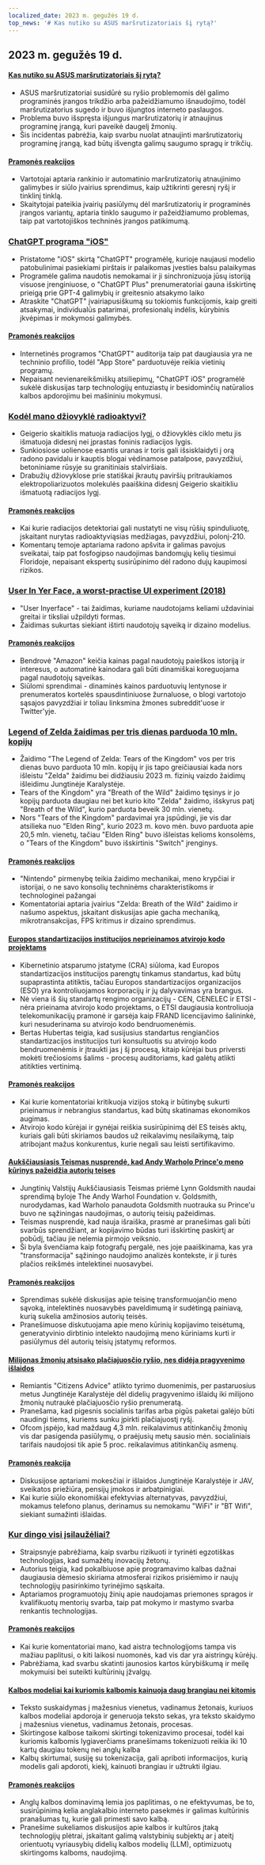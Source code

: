 ```yaml
---
localized_date: 2023 m. gegužės 19 d.
top_news: '# Kas nutiko su ASUS maršrutizatoriais šį rytą?'
---
```




<CallToAction />

<Steps>

## 2023 m. gegužės 19 d.

#### [Kas nutiko su ASUS maršrutizatoriais šį rytą?](https://www.downtowndougbrown.com/2023/05/what-happened-with-asus-routers-this-morning/)

- ASUS maršrutizatoriai susidūrė su ryšio problemomis dėl galimo programinės įrangos trikdžio arba pažeidžiamumo išnaudojimo, todėl maršrutizatorius sugedo ir buvo išjungtos interneto paslaugos.
- Problema buvo išspręsta išjungus maršrutizatorių ir atnaujinus programinę įrangą, kuri paveikė daugelį žmonių.
- Šis incidentas pabrėžia, kaip svarbu nuolat atnaujinti maršrutizatorių programinę įrangą, kad būtų išvengta galimų saugumo spragų ir trikčių.

#### [Pramonės reakcijos](http://news.ycombinator.com/item?id=35983866)

- Vartotojai aptaria rankinio ir automatinio maršrutizatorių atnaujinimo galimybes ir siūlo įvairius sprendimus, kaip užtikrinti geresnį ryšį ir tinklinį tinklą.
- Skaitytojai pateikia įvairių pasiūlymų dėl maršrutizatorių ir programinės įrangos variantų, aptaria tinklo saugumo ir pažeidžiamumo problemas, taip pat vartotojiškos techninės įrangos patikimumą.

### [ChatGPT programa "iOS"](https://openai.com/blog/introducing-the-chatgpt-app-for-ios)

- Pristatome "iOS" skirtą "ChatGPT" programėlę, kurioje naujausi modelio patobulinimai pasiekiami pirštais ir palaikomas įvesties balsu palaikymas
- Programėle galima naudotis nemokamai ir ji sinchronizuoja jūsų istoriją visuose įrenginiuose, o "ChatGPT Plus" prenumeratoriai gauna išskirtinę prieigą prie GPT-4 galimybių ir greitesnio atsakymo laiko
- Atraskite "ChatGPT" įvairiapusiškumą su tokiomis funkcijomis, kaip greiti atsakymai, individualūs patarimai, profesionalų indėlis, kūrybinis įkvėpimas ir mokymosi galimybės.

#### [Pramonės reakcijos](http://news.ycombinator.com/item?id=35990552)

- Internetinės programos "ChatGPT" auditorija taip pat daugiausia yra ne techninio profilio, todėl "App Store" parduotuvėje reikia vietinių programų.
- Nepaisant nevienareikšmiškų atsiliepimų, "ChatGPT iOS" programėlė sukėlė diskusijas tarp technologijų entuziastų ir besidominčių natūralios kalbos apdorojimu bei mašininiu mokymusi.

### [Kodėl mano džiovyklė radioaktyvi?](https://physics.stackexchange.com/questions/764460/why-is-my-dryer-radioactive)

- Geigerio skaitiklis matuoja radiacijos lygį, o džiovyklės ciklo metu jis išmatuoja didesnį nei įprastas foninis radiacijos lygis.
- Sunkiosiose uolienose esantis uranas ir toris gali išsisklaidyti į orą radono pavidalu ir kauptis blogai vėdinamose patalpose, pavyzdžiui, betoniniame rūsyje su granitiniais stalviršiais.
- Drabužių džiovyklose prie statiškai įkrautų paviršių pritraukiamos elektropoliarizuotos molekulės paaiškina didesnį Geigerio skaitikliu išmatuotą radiacijos lygį.

#### [Pramonės reakcijos](http://news.ycombinator.com/item?id=35990858)

- Kai kurie radiacijos detektoriai gali nustatyti ne visų rūšių spinduliuotę, įskaitant nurytas radioaktyviąsias medžiagas, pavyzdžiui, polonį-210.
- Komentarų temoje aptariama radono apšvita ir galimas pavojus sveikatai, taip pat fosfogipso naudojimas bandomųjų kelių tiesimui Floridoje, nepaisant ekspertų susirūpinimo dėl radono dujų kaupimosi rizikos.

### [User In Yer Face, a worst-practise UI experiment (2018)](https://userinyerface.com/)

- "User Inyerface" - tai žaidimas, kuriame naudotojams keliami uždaviniai greitai ir tiksliai užpildyti formas.
- Žaidimas sukurtas siekiant ištirti naudotojų sąveiką ir dizaino modelius.

#### [Pramonės reakcijos](http://news.ycombinator.com/item?id=35985240)

- Bendrovė "Amazon" keičia kainas pagal naudotojų paieškos istoriją ir interesus, o automatinė kainodara gali būti dinamiškai koreguojama pagal naudotojų sąveikas.
- Siūlomi sprendimai - dinaminės kainos parduotuvių lentynose ir prenumeratos kortelės spausdintiniuose žurnaluose, o blogi vartotojo sąsajos pavyzdžiai ir toliau linksmina žmones subreddit'uose ir Twitter'yje.

### [Legend of Zelda žaidimas per tris dienas parduoda 10 mln. kopijų](https://finance.yahoo.com/news/legend-zelda-game-sells-10-172603983.html)

- Žaidimo "The Legend of Zelda: Tears of the Kingdom" vos per tris dienas buvo parduota 10 mln. kopijų ir jis tapo greičiausiai kada nors išleistu "Zelda" žaidimu bei didžiausiu 2023 m. fizinių vaizdo žaidimų išleidimu Jungtinėje Karalystėje.
- Tears of the Kingdom" yra "Breath of the Wild" žaidimo tęsinys ir jo kopijų parduota daugiau nei bet kurio kito "Zelda" žaidimo, išskyrus patį "Breath of the Wild", kurio parduota beveik 30 mln. vienetų.
- Nors "Tears of the Kingdom" pardavimai yra įspūdingi, jie vis dar atsilieka nuo "Elden Ring", kurio 2023 m. kovo mėn. buvo parduota apie 20,5 mln. vienetų, tačiau "Elden Ring" buvo išleistas kelioms konsolėms, o "Tears of the Kingdom" buvo išskirtinis "Switch" įrenginys.

#### [Pramonės reakcijos](http://news.ycombinator.com/item?id=35986956)

- "Nintendo" pirmenybę teikia žaidimo mechanikai, meno krypčiai ir istorijai, o ne savo konsolių techninėms charakteristikoms ir technologinei pažangai
- Komentatoriai aptaria įvairius "Zelda: Breath of the Wild" žaidimo ir našumo aspektus, įskaitant diskusijas apie gacha mechaniką, mikrotransakcijas, FPS kritimus ir dizaino sprendimus.

#### [Europos standartizacijos institucijos neprieinamos atvirojo kodo projektams](https://blog.opensource.org/another-issue-with-the-cyber-resilience-act-european-standards-bodies-are-inaccessible-to-open-source-projects/)

- Kibernetinio atsparumo įstatyme (CRA) siūloma, kad Europos standartizacijos institucijos parengtų tinkamus standartus, kad būtų supaprastinta atitiktis, tačiau Europos standartizacijos organizacijos (ESO) yra kontroliuojamos korporacijų ir jų dalyvavimas yra brangus.
- Nė viena iš šių standartų rengimo organizacijų - CEN, CENELEC ir ETSI - nėra prieinama atvirojo kodo projektams, o ETSI daugiausia kontroliuoja telekomunikacijų pramonė ir garsėja kaip FRAND licencijavimo šalininkė, kuri nesuderinama su atvirojo kodo bendruomenėmis.
- Bertas Hubertas teigia, kad susijusius standartus rengiančios standartizacijos institucijos turi konsultuotis su atvirojo kodo bendruomenėmis ir įtraukti jas į šį procesą, kitaip kūrėjai bus priversti mokėti trečiosioms šalims - procesų auditoriams, kad galėtų atlikti atitikties vertinimą.

#### [Pramonės reakcijos](http://news.ycombinator.com/item?id=35985590)

- Kai kurie komentatoriai kritikuoja vizijos stoką ir būtinybę sukurti prieinamus ir nebrangius standartus, kad būtų skatinamas ekonomikos augimas.
- Atvirojo kodo kūrėjai ir gynėjai reiškia susirūpinimą dėl ES teisės aktų, kuriais gali būti skiriamos baudos už reikalavimų nesilaikymą, taip atribojant mažus konkurentus, kurie negali sau leisti sertifikavimo.

#### [Aukščiausiasis Teismas nusprendė, kad Andy Warholo Prince'o meno kūrinys pažeidžia autorių teises](https://petapixel.com/2023/05/18/supreme-court-rules-andy-warhols-prince-art-is-copyright-infringement/)

- Jungtinių Valstijų Aukščiausiasis Teismas priėmė Lynn Goldsmith naudai sprendimą byloje The Andy Warhol Foundation v. Goldsmith, nurodydamas, kad Warholo panaudota Goldsmith nuotrauka su Prince'u buvo ne sąžiningas naudojimas, o autorių teisių pažeidimas.
- Teismas nusprendė, kad nauja išraiška, prasmė ar pranešimas gali būti svarbūs sprendžiant, ar kopijavimo būdas turi išskirtinę paskirtį ar pobūdį, tačiau jie nelemia pirmojo veiksnio.
- Ši byla švenčiama kaip fotografų pergalė, nes joje paaiškinama, kas yra "transformacija" sąžiningo naudojimo analizės kontekste, ir ji turės plačios reikšmės intelektinei nuosavybei.

#### [Pramonės reakcijos](http://news.ycombinator.com/item?id=35991725)

- Sprendimas sukėlė diskusijas apie teisinę transformuojančio meno sąvoką, intelektinės nuosavybės paveldimumą ir sudėtingą painiavą, kurią sukelia amžinosios autorių teisės.
- Pranešimuose diskutuojama apie meno kūrinių kopijavimo teisėtumą, generatyvinio dirbtinio intelekto naudojimą meno kūriniams kurti ir pasiūlymus dėl autorių teisių įstatymų reformos.

#### [Milijonas žmonių atsisako plačiajuosčio ryšio, nes didėja pragyvenimo išlaidos](https://www.bbc.com/news/technology-65622403)

- Remiantis "Citizens Advice" atlikto tyrimo duomenimis, per pastaruosius metus Jungtinėje Karalystėje dėl didelių pragyvenimo išlaidų iki milijono žmonių nutraukė plačiajuosčio ryšio prenumeratą.
- Pranešama, kad pigesnis socialinis tarifas arba pigūs paketai galėjo būti naudingi tiems, kuriems sunku įpirkti plačiajuostį ryšį.
- Ofcom įspėjo, kad maždaug 4,3 mln. reikalavimus atitinkančių žmonių vis dar pasigenda pasiūlymų, o praėjusių metų sausio mėn. socialiniais tarifais naudojosi tik apie 5 proc. reikalavimus atitinkančių asmenų.

#### [Pramonės reakcija](http://news.ycombinator.com/item?id=35984928)

- Diskusijose aptariami mokesčiai ir išlaidos Jungtinėje Karalystėje ir JAV, sveikatos priežiūra, pensijų įmokos ir arbatpinigiai.
- Kai kurie siūlo ekonomiškai efektyvias alternatyvas, pavyzdžiui, mokamus telefono planus, derinamus su nemokamu "WiFi" ir "BT Wifi", siekiant sumažinti išlaidas.

### [Kur dingo visi įsilaužėliai?](https://morepablo.com/2023/05/where-have-all-the-hackers-gone.html)

- Straipsnyje pabrėžiama, kaip svarbu rizikuoti ir tyrinėti egzotiškas technologijas, kad sumažėtų inovacijų žetonų.
- Autorius teigia, kad pokalbiuose apie programavimo kalbas dažnai daugiausia dėmesio skiriama atmosferai rizikos prisiėmimo ir naujų technologijų pasirinkimo tyrinėjimo sąskaita.
- Aptariamos programuotojų žinių apie naudojamas priemones spragos ir kvalifikuotų mentorių svarba, taip pat mokymo ir mastymo svarba renkantis technologijas.

#### [Pramonės reakcijos](http://news.ycombinator.com/item?id=35986270)

- Kai kurie komentatoriai mano, kad aistra technologijoms tampa vis mažiau paplitusi, o kiti laikosi nuomonės, kad vis dar yra aistringų kūrėjų.
- Pabrėžiama, kad svarbu skatinti jaunosios kartos kūrybiškumą ir meilę mokymuisi bei suteikti kultūrinių įžvalgų.

#### [Kalbos modeliai kai kuriomis kalbomis kainuoja daug brangiau nei kitomis](https://blog.yenniejun.com/p/all-languages-are-not-created-tokenized)

- Teksto suskaidymas į mažesnius vienetus, vadinamus žetonais, kuriuos kalbos modeliai apdoroja ir generuoja teksto sekas, yra teksto skaidymo į mažesnius vienetus, vadinamus žetonais, procesas.
- Skirtingose kalbose taikomi skirtingi tokenizavimo procesai, todėl kai kuriomis kalbomis lygiaverčiams pranešimams tokenizuoti reikia iki 10 kartų daugiau tokenų nei anglų kalba
- Kalbų skirtumai, susiję su tokenizacija, gali apriboti informacijos, kurią modelis gali apdoroti, kiekį, kainuoti brangiau ir užtrukti ilgiau.

#### [Pramonės reakcijos](http://news.ycombinator.com/item?id=35983707)

- Anglų kalbos dominavimą lemia jos paplitimas, o ne efektyvumas, be to, susirūpinimą kelia anglakalbio interneto pasekmės ir galimas kultūrinis pranašumas tų, kurie gali primesti savo kalbą.
- Pranešime sukeliamos diskusijos apie kalbos ir kultūros įtaką technologijų plėtrai, įskaitant galimą valstybinių subjektų ar į ateitį orientuotų vyriausybių didelių kalbos modelių (LLM), optimizuotų skirtingoms kalboms, naudojimą.

</Steps>
